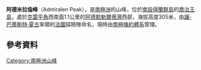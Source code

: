 {{Coord|62|6|S|58|30|W|display=title}}

'''阿德米拉倫峰'''（Admiralen Peak），是[[南極洲|南極洲]]的山峰，位於[[南設得蘭群島|南設得蘭群島]]的[[喬治王島|喬治王島]]，處於[[克雷平角|克雷平角]]西南面1.1公里的[[阿德默勒爾蒂灣_(南設得蘭群島)|阿德默勒爾蒂灣]]西部，海拔高度305米，由[[讓-巴蒂斯特·夏古|讓-巴蒂斯特·夏古]]率領的[[法國|法國]]探險隊命名，現時由[[南極條約體系|南極條約體系]]管理。

==參考資料==
{{usgs-gazetteer|id=90}}

{{Antarctica-geo-stub}}
[[Category:南極洲山峰|Category:南極洲山峰]]